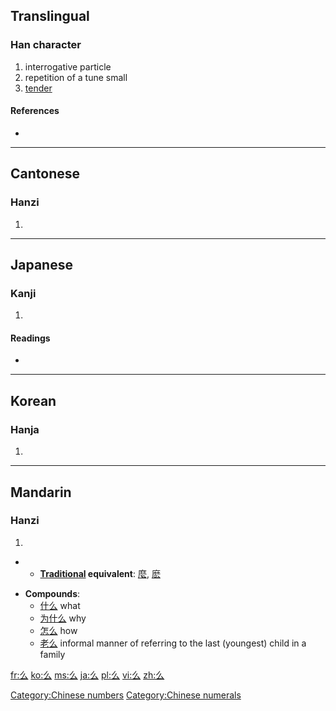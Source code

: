 {{also|幺|麼}}<!-- may be replaced by zh-forms -->
==Translingual==
{{stroke order|type=animate}}

===Han character===
{{Han char|rn=4|rad=丿|as=02|sn=3|four=2073<sub>2</sub>|canj=竹戈 (HI)}}

# interrogative particle
# repetition of a tune small
# [[tender]]

====References====
* {{Han ref|kx=0082.030|dkj=00121|dj=0165.090|hdz=10033.020|uh=4E48|ud=20040|bh=A45C|bd=42076}}

[[Category:Chinese numbers]]
[[Category:Chinese numerals]]

----

==Cantonese==

===Hanzi===
{{yue-hanzi|jyut=|y=mo1|}}

# {{defn|Cantonese|sort=丿02}}

----

==Japanese==

===Kanji===
{{ja-kanji|grade=|rs=丿02}}

# {{defn|Japanese|sort=丿02}}

====Readings====
* {{ja-readings|on=[[えう]] (eu)|kun=}}

----

==Korean==

===Hanja===
{{ko-hanja|hangeul=[[요]]|rv=yo|mr=yo}}

# {{defn|Korean|sort=丿02}}

----

==Mandarin==

===Hanzi===
{{cmn-hanzi|sim=幺|pin=[[ma]] ([[ma5]]), [[me]] ([[me5]]), [[mǒ]] ([[mo3]]), [[mo]] ([[mo5]]), [[yāo]] ([[yao1]])|wg=ma<sup>5</sup>, *me<sup>5</sup>, mo<sup>3</sup>, mo<sup>5</sup>, yao<sup>1</sup>}}

# {{defn|Mandarin|sort=丿02}}
** '''[[Traditional Chinese|Traditional]] equivalent''': [[麼]], [[麽]]

* '''Compounds''':
** [[什么]] what
** [[为什么]] why
** [[怎么]] how
** [[老么]] informal manner of referring to the last (youngest) child in a family

[[fr:么]]
[[ko:么]]
[[ms:么]]
[[ja:么]]
[[pl:么]]
[[vi:么]]
[[zh:么]]